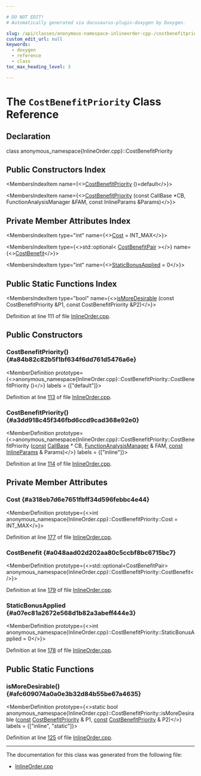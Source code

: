 ```yaml
---

# DO NOT EDIT!
# Automatically generated via docusaurus-plugin-doxygen by Doxygen.

slug: /api/classes/anonymous-namespace-inlineorder-cpp-/costbenefitpriority
custom_edit_url: null
keywords:
  - doxygen
  - reference
  - class
toc_max_heading_level: 3

---
```





# The `CostBenefitPriority` Class Reference

<DoxygenPage pluginConfig={pluginConfig}>



## Declaration

<CodeBlock>class anonymous_namespace{InlineOrder.cpp}::CostBenefitPriority</CodeBlock>

## Public Constructors Index

<MembersIndex>

<MembersIndexItem
  name={<><a href="#a84b82c82b5f1bf634f6dd761d5476a6e">CostBenefitPriority</a> ()=default</>}>
</MembersIndexItem>

<MembersIndexItem
  name={<><a href="#a3dd918c45f346fbd6ccd9cad368e92e0">CostBenefitPriority</a> (const CallBase &#42;CB, FunctionAnalysisManager &amp;FAM, const InlineParams &amp;Params)</>}>
</MembersIndexItem>

</MembersIndex>

## Private Member Attributes Index

<MembersIndex>

<MembersIndexItem
  type="int"
  name={<><a href="#a318eb7d6e7651fbff34d596febbc4e44">Cost</a> = INT&#95;MAX</>}>
</MembersIndexItem>

<MembersIndexItem
  type={<>std::optional&lt; <a href="/docs/api/classes/llvm/costbenefitpair">CostBenefitPair</a> &gt;</>}
  name={<><a href="#a048aad02d202aa80c5ccbf8bc6715bc7">CostBenefit</a></>}>
</MembersIndexItem>

<MembersIndexItem
  type="int"
  name={<><a href="#a07ec81a2672e568d1b82a3abeff444e3">StaticBonusApplied</a> = 0</>}>
</MembersIndexItem>

</MembersIndex>

## Public Static Functions Index

<MembersIndex>

<MembersIndexItem
  type="bool"
  name={<><a href="#afc609074a0a0e3b32d84b55be67a4635">isMoreDesirable</a> (const CostBenefitPriority &amp;P1, const CostBenefitPriority &amp;P2)</>}>
</MembersIndexItem>

</MembersIndex>


Definition at line 111 of file <a href="/docs/api/files/lib/lib/analysis/inlineorder-cpp">InlineOrder.cpp</a>.

<SectionDefinition>

## Public Constructors

### CostBenefitPriority() {#a84b82c82b5f1bf634f6dd761d5476a6e}

<MemberDefinition
  prototype={<>anonymous&#95;namespace&#123;InlineOrder.cpp&#125;::CostBenefitPriority::CostBenefitPriority ()</>}
  labels = {["default"]}>

Definition at line <a href="/docs/api/files/lib/lib/analysis/inlineorder-cpp/#l00113">113</a> of file <a href="/docs/api/files/lib/lib/analysis/inlineorder-cpp">InlineOrder.cpp</a>.
</MemberDefinition>

### CostBenefitPriority() {#a3dd918c45f346fbd6ccd9cad368e92e0}

<MemberDefinition
  prototype={<>anonymous&#95;namespace&#123;InlineOrder.cpp&#125;::CostBenefitPriority::CostBenefitPriority (<a href="/docs/api/files/lib/lib/target/lib/target/aarch64/aarch64promoteconstant-cpp/#a90f8350fecae261c25be85d38b451bff">const</a> <a href="/docs/api/classes/llvm/callbase">CallBase</a> &#42; CB, <a href="/docs/api/namespaces/llvm/#adce09a5a0de0e3177eb00e932734af2f">FunctionAnalysisManager</a> &amp; FAM, <a href="/docs/api/files/lib/lib/target/lib/target/aarch64/aarch64promoteconstant-cpp/#a90f8350fecae261c25be85d38b451bff">const</a> <a href="/docs/api/structs/llvm/inlineparams">InlineParams</a> &amp; Params)</>}
  labels = {["inline"]}>

Definition at line <a href="/docs/api/files/lib/lib/analysis/inlineorder-cpp/#l00114">114</a> of file <a href="/docs/api/files/lib/lib/analysis/inlineorder-cpp">InlineOrder.cpp</a>.
</MemberDefinition>

</SectionDefinition>

<SectionDefinition>

## Private Member Attributes

### Cost {#a318eb7d6e7651fbff34d596febbc4e44}

<MemberDefinition
  prototype={<>int anonymous&#95;namespace&#123;InlineOrder.cpp&#125;::CostBenefitPriority::Cost = INT&#95;MAX</>}>

Definition at line <a href="/docs/api/files/lib/lib/analysis/inlineorder-cpp/#l00177">177</a> of file <a href="/docs/api/files/lib/lib/analysis/inlineorder-cpp">InlineOrder.cpp</a>.
</MemberDefinition>

### CostBenefit {#a048aad02d202aa80c5ccbf8bc6715bc7}

<MemberDefinition
  prototype={<>std::optional&lt;CostBenefitPair&gt; anonymous&#95;namespace&#123;InlineOrder.cpp&#125;::CostBenefitPriority::CostBenefit</>}>

Definition at line <a href="/docs/api/files/lib/lib/analysis/inlineorder-cpp/#l00179">179</a> of file <a href="/docs/api/files/lib/lib/analysis/inlineorder-cpp">InlineOrder.cpp</a>.
</MemberDefinition>

### StaticBonusApplied {#a07ec81a2672e568d1b82a3abeff444e3}

<MemberDefinition
  prototype={<>int anonymous&#95;namespace&#123;InlineOrder.cpp&#125;::CostBenefitPriority::StaticBonusApplied = 0</>}>

Definition at line <a href="/docs/api/files/lib/lib/analysis/inlineorder-cpp/#l00178">178</a> of file <a href="/docs/api/files/lib/lib/analysis/inlineorder-cpp">InlineOrder.cpp</a>.
</MemberDefinition>

</SectionDefinition>

<SectionDefinition>

## Public Static Functions

### isMoreDesirable() {#afc609074a0a0e3b32d84b55be67a4635}

<MemberDefinition
  prototype={<>static bool anonymous&#95;namespace&#123;InlineOrder.cpp&#125;::CostBenefitPriority::isMoreDesirable (<a href="/docs/api/files/lib/lib/target/lib/target/aarch64/aarch64promoteconstant-cpp/#a90f8350fecae261c25be85d38b451bff">const</a> <a href="/docs/api/classes/anonymous-namespace-inlineorder-cpp-/costbenefitpriority">CostBenefitPriority</a> &amp; P1, <a href="/docs/api/files/lib/lib/target/lib/target/aarch64/aarch64promoteconstant-cpp/#a90f8350fecae261c25be85d38b451bff">const</a> <a href="/docs/api/classes/anonymous-namespace-inlineorder-cpp-/costbenefitpriority">CostBenefitPriority</a> &amp; P2)</>}
  labels = {["inline", "static"]}>

Definition at line <a href="/docs/api/files/lib/lib/analysis/inlineorder-cpp/#l00125">125</a> of file <a href="/docs/api/files/lib/lib/analysis/inlineorder-cpp">InlineOrder.cpp</a>.
</MemberDefinition>

</SectionDefinition>

<hr/>

The documentation for this class was generated from the following file:

<ul>
<li><a href="/docs/api/files/lib/lib/analysis/inlineorder-cpp">InlineOrder.cpp</a></li>
</ul>

</DoxygenPage>
